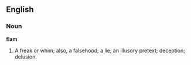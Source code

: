 ==English==

===Noun===

'''flam'''

#A freak or whim; also, a falsehood; a lie; an illusory pretext; deception; delusion.